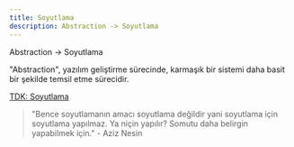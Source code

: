 ```yaml
---
title: Soyutlama
description: Abstraction -> Soyutlama
---
```


Abstraction -> Soyutlama

"Abstraction", yazılım geliştirme sürecinde, karmaşık bir sistemi daha basit bir şekilde temsil etme sürecidir.

[TDK: Soyutlama](https://sozluk.gov.tr/?ara=soyutlama)

> "Bence soyutlamanın amacı soyutlama değildir yani soyutlama için soyutlama yapılmaz. Ya niçin yapılır? Somutu daha belirgin yapabilmek için." - Aziz Nesin